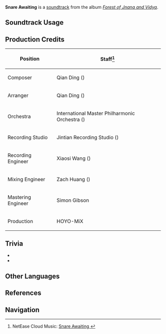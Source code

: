 {{Soundtrack Infobox
|image          = Forest of Jnana and Vidya.png
|album          = Forest of Jnana and Vidya
|disc           = 3
|number         = 93
|featured       =
|featured2      =
|featured3      =
|featured_disc  =
|featured_disc2 =
|featured_disc3 =
|youtube_id     = X_ME_LndEi4
|spotify_id     = 0joBrMbAeP95I8nP4EGlLI
|previous       = Feelings of Smothering
|next           = Dreamless Earth
}}
'''Snare Awaiting''' is a [[soundtrack]] from the album ''[[Forest of Jnana and Vidya]]''.

==Soundtrack Usage==
{{Soundtrack Usage
|location = Sumeru//[[The Withering]]\combat
|special  = The Withering
}}

==Production Credits==
{| class="wikitable"
! Position
! Staff<ref>NetEase Cloud Music: [https://music.163.com/#/song?id=1992344604 Snare Awaiting {{zh|沉重的恶意}}]</ref>
|-
! Composer
| Qian Ding ({{zh|丁谦}})
|-
! Arranger
| Qian Ding ({{zh|丁谦}})
|-
! Orchestra
| International Master Philharmonic Orchestra ({{zh|国际首席爱乐乐团}})
|-
! Recording Studio
| Jintian Recording Studio ({{zh|金田录音棚}})
|-
! Recording Engineer
| Xiaosi Wang ({{zh|王小四}})
|-
! Mixing Engineer
| Zach Huang ({{zh|黄巍}})
|-
! Mastering Engineer
| Simon Gibson
|-
! Production
| HOYO-MiX
|}
<!--
==Gallery==
<gallery>
</gallery>
-->

==Trivia==
* {{Transclude|Feelings of Smothering|WitheringTheme2|section=1}}
* {{Transclude|Breaking the Miasma|CorruptionLeitmotif1|section=1}}

==Other Languages==
{{Other Languages
|en      = Snare Awaiting
|zhs     = 沉重的恶意
|zhs_rm  = Chénzhòng de Èyì
|zht     = 沉重的惡意
|zht_rm  = Chénzhòng de Èyì
|zh_tl   = 
|ja      = 悪意は重く
|ja_rm   = Akui wa Omoku
|ja_tl   = 
}}

==References==
{{Reflist}}

==Navigation==
{{Soundtrack Navbox|Forest of Jnana and Vidya}}